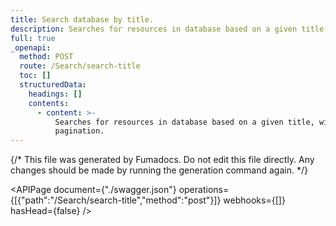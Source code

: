 ```yaml
---
title: Search database by title.
description: Searches for resources in database based on a given title, with pagination.
full: true
_openapi:
  method: POST
  route: /Search/search-title
  toc: []
  structuredData:
    headings: []
    contents:
      - content: >-
          Searches for resources in database based on a given title, with
          pagination.
---
```


{/* This file was generated by Fumadocs.
Do not edit this file directly. Any changes should be made by running the generation command again. */}

<APIPage document={"./swagger.json"} operations={[{"path":"/Search/search-title","method":"post"}]} webhooks={[]} hasHead={false} />